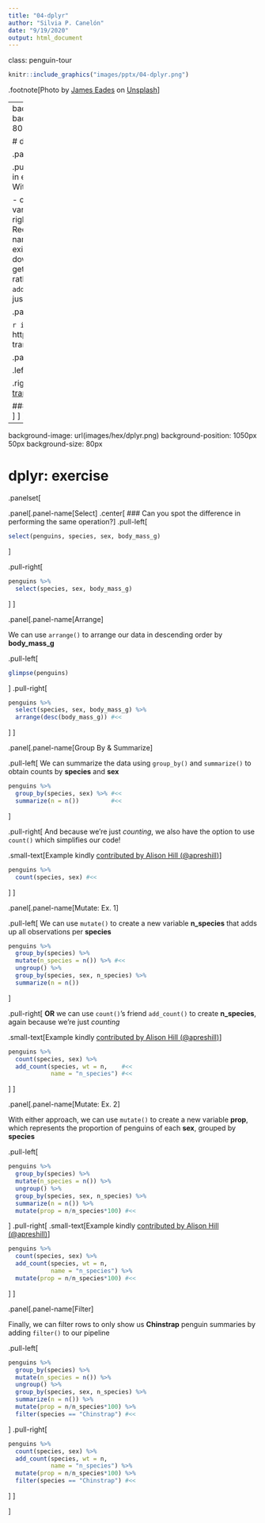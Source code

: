```yaml
---
title: "04-dplyr"
author: "Silvia P. Canelón"
date: "9/19/2020"
output: html_document
---
```


class: penguin-tour

```r
knitr::include_graphics("images/pptx/04-dplyr.png")
```

.footnote[<span>Photo by <a href="https://unsplash.com/@eadesstudio?utm_source=unsplash&amp;utm_medium=referral&amp;utm_content=creditCopyText">James Eades</a> on <a href="https://unsplash.com/collections/12240655/palmerpenguins/d5aed8c855e26061e5e651d3f180b76d?utm_source=unsplash&amp;utm_medium=referral&amp;utm_content=creditCopyText">Unsplash</a></span>
]

---
background-image: url(images/hex/dplyr.png)
background-position: 1050px 50px
background-size: 80px
  
# dplyr: info

.panelset[
.panel[.panel-name[Overview]

.pull-left[
### Data transformation helps you get the data in exactly the right form you need. <br/> With `dplyr` you can:

- create new variables
- create summaries
- rename variables
- reorder observations
- ...and more!
]
.pull-right[
- Pick observations by their values with `filter()`.
- Reorder the rows with `arrange()`.
- Pick variables by their names `select()`.
- Create new variables with functions of existing variables with `mutate()`.
- Collapse many values down to a single summary with `summarize()`.
- `group_by()` gets the above functions to operate group-by-group rather than on the entire dataset. 
- and `count()` + `add_count()` simplify `group_by()` + `summarize()` when you just want to count
]
]

.panel[.panel-name[Cheatsheet]

`r icon::fa("file-pdf")` PDF: https://github.com/rstudio/cheatsheets/raw/master/data-transformation.pdf
![](https://raw.githubusercontent.com/rstudio/cheatsheets/master/pngs/thumbnails/data-transformation-cheatsheet-thumbs.png)
]

.panel[.panel-name[Reading]

.left-column[
```r
knitr::include_graphics("images/r4ds-cover.png")
```
]

.right-column[
### R for Data Science: [Ch 11 Data transformation](https://r4ds.had.co.nz/transform.html)

### Package documentation: https://dplyr.tidyverse.org/
]
]
]

---
background-image: url(images/hex/dplyr.png)
background-position: 1050px 50px
background-size: 80px

# dplyr: exercise

.panelset[

.panel[.panel-name[Select]
.center[ 
### Can you spot the difference in performing the same operation?
]
.pull-left[
```r
select(penguins, species, sex, body_mass_g)
```
]

.pull-right[
```r
penguins %>%
  select(species, sex, body_mass_g)
```
]
]

.panel[.panel-name[Arrange]

We can use `arrange()` to arrange our data in descending order by **body_mass_g**

.pull-left[
```r
glimpse(penguins)
```
]
.pull-right[
```r
penguins %>%
  select(species, sex, body_mass_g) %>%
  arrange(desc(body_mass_g)) #<<
```
]
]

.panel[.panel-name[Group By & Summarize]

.pull-left[
We can summarize the data using `group_by()` and `summarize()` to obtain counts by **species** and **sex**
```r
penguins %>% 
  group_by(species, sex) %>% #<<
  summarize(n = n())         #<<
```
]

.pull-right[
And because we're just _counting_, we also have the option to use `count()` which simplifies our code!

.small-text[Example kindly [contributed by Alison Hill (@apreshill)](https://github.com/spcanelon/2020-rladies-chi-tidyverse/issues/2)]

```r
penguins %>%
  count(species, sex) #<<
```
]
]

.panel[.panel-name[Mutate: Ex. 1]

.pull-left[
We can use `mutate()` to create a new variable **n_species** that adds up all observations per **species**
```r
penguins %>% 
  group_by(species) %>%
  mutate(n_species = n()) %>% #<<
  ungroup() %>%
  group_by(species, sex, n_species) %>%
  summarize(n = n()) 
```
]

.pull-right[
**OR** we can use `count()`'s friend `add_count()` to create **n_species**, again because we're just _counting_

.small-text[Example kindly [contributed by Alison Hill (@apreshill)](https://github.com/spcanelon/2020-rladies-chi-tidyverse/issues/2)]
```r
penguins %>% 
  count(species, sex) %>%
  add_count(species, wt = n,    #<<
            name = "n_species") #<<
```
]
]

.panel[.panel-name[Mutate: Ex. 2]

With either approach, we can use `mutate()` to create a new variable **prop**, which represents the proportion of penguins of each **sex**, grouped by **species**

.pull-left[
```r
penguins %>% 
  group_by(species) %>%
  mutate(n_species = n()) %>%
  ungroup() %>%
  group_by(species, sex, n_species) %>%
  summarize(n = n()) %>%
  mutate(prop = n/n_species*100) #<<
```

]
.pull-right[
.small-text[Example kindly [contributed by Alison Hill (@apreshill)](https://github.com/spcanelon/2020-rladies-chi-tidyverse/issues/2)]

```r
penguins %>% 
  count(species, sex) %>%
  add_count(species, wt = n, 
            name = "n_species") %>%
  mutate(prop = n/n_species*100) #<<
```
]
]

.panel[.panel-name[Filter]

Finally, we can filter rows to only show us **Chinstrap** penguin summaries by adding `filter()` to our pipeline

.pull-left[
```r
penguins %>% 
  group_by(species) %>%
  mutate(n_species = n()) %>%
  ungroup() %>%
  group_by(species, sex, n_species) %>%
  summarize(n = n()) %>%
  mutate(prop = n/n_species*100) %>%
  filter(species == "Chinstrap") #<<
```

]
.pull-right[
```r
penguins %>% 
  count(species, sex) %>%
  add_count(species, wt = n, 
            name = "n_species") %>%
  mutate(prop = n/n_species*100) %>%
  filter(species == "Chinstrap") #<<
```
]
]

]
